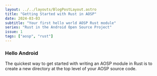 ```yaml
---
layout: ../../layouts/BlogPostLayout.astro
title: "Getting Started with Rust in AOSP"
date: 2024-03-03
subtitle: "Your first hello world AOSP Rust module"
series: "Rust in the Android Open Source Project"
issue: 1
tags: ["aosp", "rust"]
---
```


### Hello Android

The quickest way to get started with writing an AOSP module in Rust is to create a new directory at the top level of your AOSP source code.
